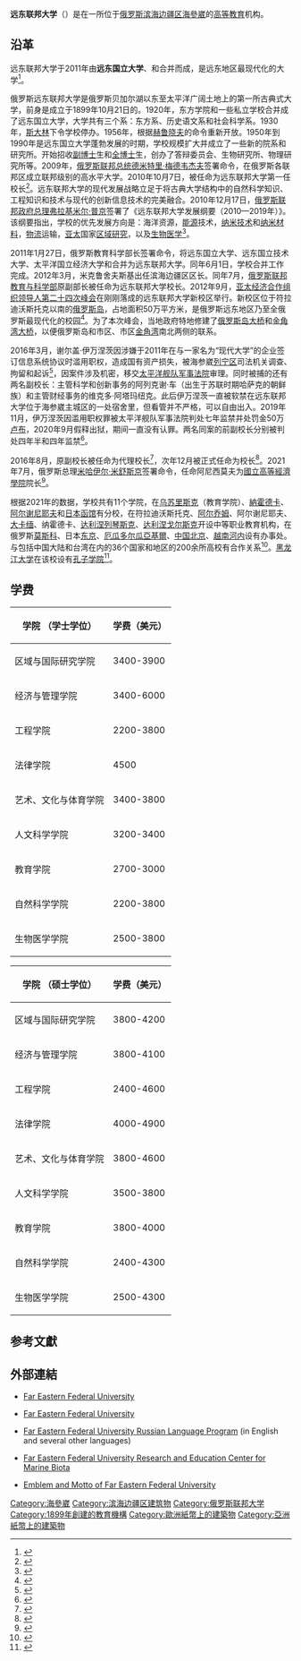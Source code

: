 {{Infobox university
| name = 远东联邦大学
| native_name = {{lang|ru|Дальневосточный Федеральный университет}}
| image = [[File:Far_Eastern_Federal_University,_Vladivostok,_Russia.jpeg|240px]]
| established = 1899年
| motto = ''Universitas Humanitatis Progressus Est''<br />(向进步努力前进)
| rector = {{Internal link helper/ru|鲍里斯·尼古拉耶维奇·科洛别茨|Коробец, Борис Николаевич}}（代理）
| students = 41,000
| faculty = 4,082
| city = [[海参崴|海参崴]]
| country = {{RUS}}
| website = http://www.dvfu.ru/
}}
'''远东联邦大学'''（{{lang-ru|Дальневосточный Федеральный университет}}）是在一所位于[[俄罗斯|俄罗斯]][[滨海边疆区|滨海边疆区]][[海參崴|海參崴]]的[[高等教育|高等教育]]机构。

==沿革==
远东联邦大学于2011年由'''远东国立大学'''、{{link-ru|远东技术大学|Дальневосточный государственный технический университет}}和{{link-ru|太平洋经济大学|Тихоокеанский государственный экономический университет}}合并而成，是远东地区最现代化的大学<ref>{{Cite web|title=Президент подписал Указ «О создании федеральных университетов в Северо-Западном, Приволжском, Уральском и Дальневосточном федеральных округах»|url=http://kremlin.ru/events/president/news/5793|access-date=2021-10-05|work=Президент России|language=ru|archive-date=2022-01-21|archive-url=https://web.archive.org/web/20220121015257/http://www.kremlin.ru/events/president/news/5793|dead-url=no}}</ref>。

俄罗斯远东联邦大学是俄罗斯贝加尔湖以东至太平洋广阔土地上的第一所古典式大学，前身是成立于1899年10月21日的{{link-ru|东方学院|Восточный институт (Владивосток)}}。1920年，东方学院和一些私立学校合并成了远东国立大学，大学共有三个系：东方系、历史语文系和社会科学系。1930年，[[约瑟夫·维萨里奥诺维奇·斯大林|斯大林]]下令学校停办。1956年，根据[[尼基塔·謝爾蓋耶維奇·赫魯曉夫|赫鲁晓夫]]的命令重新开放。1950年到1990年是远东国立大学蓬勃发展的时期，学校规模扩大并成立了一些新的院系和研究所。开始招收[[副博士学位|副博士]]生和[[全博士學位|全博士]]生，创办了答辩委员会、生物研究所、物理研究所等。2009年，[[俄罗斯总统|俄罗斯联邦总统]][[德米特里·梅德韦杰夫|德米特里·梅德韦杰夫]]签署命令，在俄罗斯各联邦区成立联邦级别的高水平大学。2010年10月7日，{{link-ru|弗拉基米尔·弗拉基米洛维奇·米克鲁舍夫斯基|Миклушевский, Владимир Владимирович}}被任命为远东联邦大学第一任校长<ref>{{Cite web|title=Дальневосточный федеральный университет начал процесс регистрации|url=http://trud-ost.ru/?p=56703|access-date=2021-10-05|date=2010-10-14|work=ДВ-РОСС - новости Дальнего Востока|language=ru|archive-date=2021-10-05|archive-url=https://web.archive.org/web/20211005024148/http://trud-ost.ru/?p=56703|dead-url=no}}</ref>。远东联邦大学的现代发展战略立足于将古典大学结构中的自然科学知识、工程知识和技术与现代的创新信息技术的完美融合。2010年12月17日，[[俄罗斯总理|俄罗斯联邦政府总理]][[弗拉基米尔·普京|弗拉基米尔·普京]]签署了《远东联邦大学发展纲要（2010—2019年）》。该纲要指出，学校的优先发展方向是：海洋资源，[[能源|能源]]技术，[[纳米技术|纳米技术]]和[[纳米材料|纳米材料]]，[[物流|物流]]运输，[[亚太地区|亚太]]国家[[区域科学|区域研究]]，以及[[生物医学|生物医学]]<ref>{{Cite web|title=Программа развития Дальневосточного федерального университета на 2010-19 гг.|url=https://rg.ru/2011/01/25/dv-univer-site-dok.html|access-date=2021-10-09|date=2011-01-25|work=[[俄罗斯报|Российская газета]]|language=ru|archive-date=2022-01-24|archive-url=https://web.archive.org/web/20220124143240/https://rg.ru/2011/01/25/dv-univer-site-dok.html|dead-url=no}}</ref>。

2011年1月27日，俄罗斯教育科学部长{{link-ru|安德烈·福尔先科|Фурсенко, Андрей Александрович}}签署命令，将远东国立大学、远东国立技术大学、太平洋国立经济大学和{{link-ru|远东联邦大学师范学校|Школа педагогики Дальневосточного федерального университета|乌苏里斯克国立师范学院}}合并为远东联邦大学。同年6月1日，学校合并工作完成。2012年3月，米克鲁舍夫斯基出任滨海边疆区区长。同年7月，[[俄罗斯联邦教育与科学部|俄罗斯联邦教育与科学部]]原副部长{{link-ru|谢尔盖·弗拉基米罗维奇·伊万涅茨|Иванец, Сергей Владимирович}}被任命为远东联邦大学校长。2012年9月，[[亚太经济合作组织|亚太经济合作组织]][[2012年俄羅斯APEC峰會|领导人第二十四次峰会]]在刚刚落成的远东联邦大学新校区举行。新校区位于符拉迪沃斯托克以南的[[俄罗斯岛|俄罗斯岛]]，占地面积50万平方米，是俄罗斯远东地区乃至全俄罗斯最现代化的校园<ref>{{Cite web|title=Кампус ДВФУ: от архитектурных планов до саммита АТЭС|url=https://primamedia.ru/news/225940/|access-date=2021-10-05|publisher=PrimaMedia|language=ru|archive-date=2021-10-05|archive-url=https://web.archive.org/web/20211005024403/https://primamedia.ru/news/225940/|dead-url=no}}</ref>。为了本次峰会，当地政府特地修建了[[俄罗斯岛大桥|俄罗斯岛大桥]]和[[金角湾大桥|金角湾大桥]]，以便俄罗斯岛和市区、市区[[金角湾_(海参崴)|金角湾]]南北两侧的联系。

2016年3月，谢尔盖·伊万涅茨因涉嫌于2011年在与一家名为“现代大学”的企业签订信息系统协议时滥用职权，造成国有资产损失，被海参崴[[列宁区_(符拉迪沃斯托克)|列宁区]]司法机关调查、拘留和起诉<ref>{{Cite web|title=Во Владивостоке возбуждено уголовное дело в отношении ректора ДВФУ Сергея Иванца|url=http://vestiregion.ru/2016/03/21/vo-vladivostoke-vozbuzhdeno-ugolovnoe-delov-otnoshenii-rektora-dvfu-sergeya-ivanca/|access-date=2021-10-05|publisher=VestiRegion.ru — новости Владивостока и Приморья|language=ru|archive-date=2021-10-05|archive-url=https://web.archive.org/web/20211005024158/http://vestiregion.ru/2016/03/21/vo-vladivostoke-vozbuzhdeno-ugolovnoe-delov-otnoshenii-rektora-dvfu-sergeya-ivanca/|dead-url=no}}</ref>，因案件涉及机密，移交[[太平洋舰队_(俄罗斯)|太平洋舰队]][[軍事法庭|军事法院]]审理。同时被捕的还有两名副校长：主管科学和创新事务的阿列克谢·车（出生于苏联时期哈萨克的朝鲜族）和主管财经事务的维克多·阿塔玛纽克。此后伊万涅茨一直被软禁在远东联邦大学位于海参崴主城区的一处宿舍里，但看管并不严格，可以自由出入。2019年11月，伊万涅茨因滥用职权罪被太平洋舰队军事法院判处七年监禁并处罚金50万[[俄罗斯卢布|卢布]]，2020年9月假释出狱，期间一直没有认罪。两名同案的前副校长分别被判处四年半和四年监禁<ref>{{Cite web|title=Экс-ректор ДВФУ Сергей Иванец вышел по УДО — свою вину он не признал|url=https://www.newsvl.ru/vlad/2020/09/04/192809/|access-date=2021-10-05|date=2020-09-04|publisher=Новости Владивостока на VL.ru|language=ru|archive-date=2021-10-05|archive-url=https://web.archive.org/web/20211005100200/https://www.newsvl.ru/vlad/2020/09/04/192809/|dead-url=no}}</ref>。

2016年8月，{{link-ru|莫斯科工业大学|Московский политехнический университет}}原副校长{{link-ru|尼基塔·尤里耶维奇·阿尼西莫夫|Анисимов, Никита Юрьевич}}被任命为代理校长<ref>{{Cite web|title=Новым и.о. ректора ДВФУ назначен 38-летний Никита Анисимов|url=https://primamedia.ru/news/525352/|access-date=2021-10-05|publisher=PrimaMedia|language=ru|archive-date=2022-03-18|archive-url=https://web.archive.org/web/20220318024008/https://primamedia.ru/news/525352/|dead-url=no}}</ref>，次年12月被正式任命为校长<ref>{{Cite web|title=Никита Анисимов назначен ректором ДВФУ|url=https://tass.ru/obschestvo/4821409|access-date=2021-10-05|work=ТАСС|archive-date=2021-10-05|archive-url=https://web.archive.org/web/20211005024144/https://tass.ru/obschestvo/4821409|dead-url=no}}</ref>。2021年7月，俄罗斯总理[[米哈伊尔·米舒斯京|米哈伊尔·米舒斯京]]签署命令，任命阿尼西莫夫为[[國立高等經濟學院|國立高等經濟學院]]院长<ref>{{Cite web|title=Михаил Мишустин назначил нового ректора Высшей школы экономики|url=http://government.ru/news/42675/|access-date=2021-10-05|work=government.ru|language=ru|archive-date=2021-10-05|archive-url=https://web.archive.org/web/20211005141704/http://government.ru/news/42675/|dead-url=no}}</ref>。

根据2021年的数据，学校共有11个学院，在[[双城子|乌苏里斯克]]（教育学院）、[[納霍德卡|納霍德卡]]、[[阿尔谢尼耶夫|阿尔谢尼耶夫]]和[[日本|日本]][[函館市|函馆]]有分校，在符拉迪沃斯托克、[[阿尔乔姆|阿尔乔姆]]、阿尔谢尼耶夫、[[大卡缅|大卡缅]]、纳霍德卡、[[达利涅列琴斯克|达利涅列琴斯克]]、[[达利涅戈尔斯克|达利涅戈尔斯克]]开设中等职业教育机构，在俄罗斯[[莫斯科|莫斯科]]、日本[[东京|东京]]、[[厄瓜多尔|厄瓜多尔]][[瓜亞基爾|瓜亞基爾]]、[[中华人民共和国|中国]][[北京市|北京]]、[[越南|越南]][[河內市|河内]]设有办事处。与包括中国大陆和台湾在内的36个国家和地区的200余所高校有合作关系<ref>{{Cite web|title=Дальневосточный федеральный университет|url=https://dvfu.ru/sveden/common/|access-date=2021-10-05|work=www.dvfu.ru|language=en|archive-date=2022-03-02|archive-url=https://web.archive.org/web/20220302033837/https://www.dvfu.ru/sveden/common/|dead-url=no}}</ref>。[[黑龙江大学|黑龙江大学]]在该校设有[[孔子学院|孔子学院]]<ref>{{Cite web|title=Институт Конфуция ДВФУ|url=https://confucius.dvfu.ru/|access-date=2021-10-05|work=confucius.dvfu.ru|archive-date=2022-03-07|archive-url=https://web.archive.org/web/20220307224945/https://confucius.dvfu.ru/|dead-url=no}}</ref>。

== 学费 ==
{| class="wikitable"
|-
! 学院 （学士学位）!! 学费（美元）
|-
| 区域与国际研究学院 || 3400-3900
|-
| 经济与管理学院|| 3400-6000
|-
| 工程学院|| 2200-3800
|-
| 法律学院 || 4500
|-
| 艺术、文化与体育学院 || 3400-3800
|-
| 人文科学学院 || 3200-3400
|-
| 教育学院 || 2700-3000
|-
| 自然科学学院 || 2200-3800
|-
| 生物医学学院 || 2500-3800
|}
{| class="wikitable"
|-
! 学院 （硕士学位）!! 学费（美元）
|-
| 区域与国际研究学院 || 3800-4200
|-
| 经济与管理学院|| 3800-4100
|-
| 工程学院|| 2400-4600
|-
| 法律学院 || 4000-4900
|-
| 艺术、文化与体育学院 || 3800-4600
|-
| 人文科学学院 || 3500-3800
|-
| 教育学院 || 3800-4000
|-
| 自然科学学院 || 2400-4300
|-
| 生物医学学院 || 2500-4300
|}

== 参考文獻 ==
{{Reflist}}

==外部連結==
*[http://dvfu.ru/en/ Far Eastern Federal University] {{Wayback|url=http://dvfu.ru/en/|date=20131108084743}}
*{{Ru icon}} [http://dvfu.ru/ Far Eastern Federal University] {{Wayback|url=http://dvfu.ru/|date=20130628212912}}
*[https://web.archive.org/web/20050414134541/http://www.dvgu.ru/dip/RC/English/index.htm Far Eastern Federal University Russian Language Program] (in English and several other languages)
*{{Ru icon}} [https://web.archive.org/web/20010410074125/http://marbio-www.dvgu.ru/ Far Eastern Federal University Research and Education Center for Marine Biota]
*[http://www.fenu.ru/?a=page&id=246 Emblem and Motto of Far Eastern Federal University] {{Wayback|url=http://www.fenu.ru/?a=page&id=246|date=20120210125207}}
{{俄罗斯联邦大学}}
{{APRU}}
{{coord|43.117777787778|N|131.89305556556|E|source:ruwiki_region:RU|format=dms|display=title}}
[[Category:海參崴|Category:海參崴]]
[[Category:滨海边疆区建筑物|Category:滨海边疆区建筑物]]
[[Category:俄罗斯联邦大学|Category:俄罗斯联邦大学]]
[[Category:1899年創建的教育機構|Category:1899年創建的教育機構]]
[[Category:歐洲紙幣上的建築物|Category:歐洲紙幣上的建築物]]
[[Category:亞洲紙幣上的建築物|Category:亞洲紙幣上的建築物]]